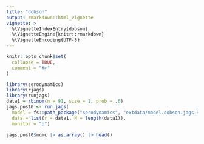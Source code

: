 ```yaml
---
title: "dobson"
output: rmarkdown::html_vignette
vignette: >
  %\VignetteIndexEntry{dobson}
  %\VignetteEngine{knitr::rmarkdown}
  %\VignetteEncoding{UTF-8}
---
```


```r
knitr::opts_chunk$set(
  collapse = TRUE,
  comment = "#>"
)
```

```r
library(serodynamics)
library(rjags)
library(runjags)
data1 = rbinom(n = 91, size = 1, prob = .6)
jags.post0 <- run.jags(
  model = fs::path_package("serodynamics", "extdata/model.dobson.jags.R"),
  data = list(r = data1, N = length(data1)),
  monitor = "p")

jags.post0$mcmc |> as.array() |> head()
```

